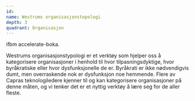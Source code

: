 ```yaml
---
id:
name: Westrums organisasjonstopologi
depth: 3
quadrant: Organisasjon
---
```


ifbm accelerate-boka.

Westrums organisasjonstypologi er et verktøy som hjelper oss å kategorisere organisasjoner i henhold til hvor tilpasningsdyktige,
hvor byråkratiske eller hvor dysfunksjonelle de er.
Byråkrati er ikke nødvendigvis dumt, men overraskende nok er dysfunksjon noe hemmende.
Flere av Capras teknologiledere kjenner til og kan kategorisere organisasjoner på denne måten,
og vi tenker det er et nyttig verktøy å lære seg for de aller fleste.
